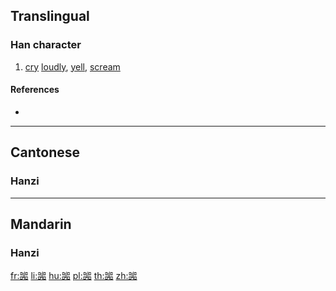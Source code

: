 ==Translingual==

===Han character===
{{Han char|rn=30|rad=口|as=11|sn=14|four=66660|canj=RRVLR|ids=⿲⿱口口丩⿱口口}}

# [[cry]] [[loudly]], [[yell]], [[scream]]

====References====
* {{Han ref|kx=0204.390|dkj=04166|dj=0427.160|hdz=10676.130|uh=5602|ud=22018|bh=E150|bd=57680}}

----

==Cantonese==

===Hanzi===

{{zh-see|五|v}}

----

==Mandarin==

===Hanzi===

{{zh-see|叫|v}}
[[fr:嘂]]
[[li:嘂]]
[[hu:嘂]]
[[pl:嘂]]
[[th:嘂]]
[[zh:嘂]]